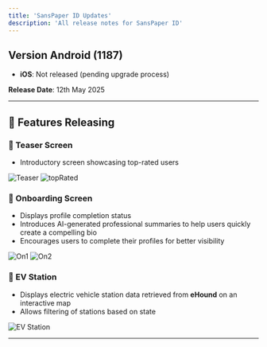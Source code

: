 ```yaml
---
title: 'SansPaper ID Updates'
description: 'All release notes for SansPaper ID'
---
```


## Version Android (1187)
- **iOS**: Not released (pending upgrade process)

**Release Date**: 12th May 2025

---

## 🚀 Features Releasing

### 🔹 Teaser Screen
- Introductory screen showcasing top-rated users
<div style={{ textAlign: 'center' }}>
  <img
    src="/images/teaser.jpg"
    alt="Teaser"
    style={{ width: '300px', height: 'auto', display: 'block', margin: '0 auto' }}
  />
   <img
    src="/images/topRated.jpg"
    alt="topRated"
    style={{ width: '300px', height: 'auto', display: 'block', margin: '0 auto' }}
  />
</div>

### 🔹 Onboarding Screen
- Displays profile completion status
- Introduces AI-generated professional summaries to help users quickly create a compelling bio
- Encourages users to complete their profiles for better visibility
<div style={{ textAlign: 'center' }}>
  <img
    src="/images/on1.jpg"
    alt="On1"
    style={{ width: '300px', height: 'auto', display: 'block', margin: '0 auto' }}
  />
    <img
    src="/images/on2.jpg"
    alt="On2"
    style={{ width: '300px', height: 'auto', display: 'block', margin: '0 auto' }}
  />
</div>

### 🔹 EV Station
- Displays electric vehicle station data retrieved from **eHound** on an interactive map
- Allows filtering of stations based on state
<div style={{ textAlign: 'center' }}>
  <img
    src="/images/evStation.jpg"
    alt="EV Station"
    style={{ width: '300px', height: 'auto', display: 'block', margin: '0 auto' }}
  />
</div>

---



